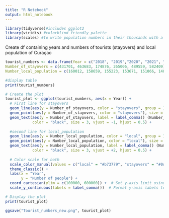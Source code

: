 ```yaml
---
title: "R Notebook"
output: html_notebook
---
```

```r
library(tidyverse)#includes ggplot2
library(viridis) #colorblind friendly palette
library(scales) #to write population numbers in their thousands with a comma 
```
Create df containing years and numbers of tourists (stayovers) and local population of Curaçao 
```r
tourist_numbers <- data.frame(Year = c("2018", "2019","2020", "2021", "2022", "2023"),
Number_of_stayovers = c(431701, 463683, 174876, 265006, 489559, 582409),
Number_local_population = c(160012, 158659, 155223, 153671, 151066, 148925))

#display table
print(tourist_numbers)
```

```r
# Create the plot
tourist_plot <- ggplot(tourist_numbers, aes(x = Year)) + 
  # First line for stayovers
  geom_line(aes(y = Number_of_stayovers, color = "stayovers", group = 1), linewidth = 0.5) +  
  geom_point(aes(y = Number_of_stayovers, color = "stayovers"), size = 4) +
  geom_text(aes(y = Number_of_stayovers, label = label_comma() (Number_of_stayovers)), 
            color = "black", size = 3, vjust = -1, hjust = 0.5) +
  
  #second line for local_population 
  geom_line(aes(y = Number_local_population, color = "local", group = 1), linewidth = 0.5) + 
  geom_point(aes(y = Number_local_population, color = "local"), size = 4) + 
  geom_text(aes(y = Number_local_population, label = label_comma() (Number_local_population)), 
            color = "black", size = 3, vjust = +2, hjust = 0.5) +
  
  # Color scale for both 
  scale_color_manual(values = c("local" = "#b73779", "stayovers" = "#0d0887")) +
  theme_classic() +
  labs(x = "Year", 
       y = "Number of people") +
  coord_cartesian(ylim = c(100000, 600000)) +  # Set y-axis limit using coord_cartesian()
  scale_y_continuous(labels = label_comma())  # Format y-axis labels to avoid scientific notation

# Display the plot
print(tourist_plot)

ggsave("Tourist_numbers_new.png", tourist_plot)
```

